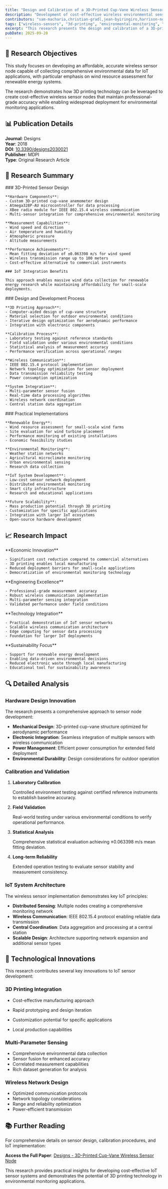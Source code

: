 ```yaml
---
title: "Design and Calibration of a 3D-Printed Cup-Vane Wireless Sensor Node"
description: "Development of cost-effective wireless environmental sensing systems for IoT applications"
contributors: "sam-macharia,christian-gradl,jean-byiringiro,harrison-ngetha"
tags: ["wireless-sensors", "3d-printing", "environmental-monitoring", "IoT", "wind-energy"]
excerpt: "This research presents the design and calibration of a 3D-printed cup-vane wireless sensor node for comprehensive environmental monitoring, demonstrating innovative approaches to cost-effective IoT sensor development."
pubDate: 2025-09-20
---
```



<UniversalContentContributors 
  contributors={frontmatter.contributors}
/>

## 🎯 Research Objectives

This study focuses on developing an affordable, accurate wireless sensor node capable of collecting comprehensive environmental data for IoT applications, with particular emphasis on wind resource assessment for renewable energy systems.

<BionicText method="advanced" intensity="medium" class="highlight">
The research demonstrates how 3D printing technology can be leveraged to create cost-effective wireless sensor nodes that maintain professional-grade accuracy while enabling widespread deployment for environmental monitoring applications.
</BionicText>

## 📊 Publication Details

<Card title="Publication Information" icon="document">

**Journal**: Designs  
**Year**: 2018  
**DOI**: [10.3390/designs2030021](https://doi.org/10.3390/designs2030021)  
**Publisher**: MDPI  
**Type**: Original Research Article

</Card>

## 🔬 Research Summary

<Tabs>
  <TabItem label="Key Innovation">
    ### 3D-Printed Sensor Design
    
    **Hardware Components**:
    - Custom 3D-printed cup-vane anemometer design
    - Atmega328P-AU microcontroller for data processing
    - XBee radio module for IEEE 802.15.4 wireless communication
    - Multi-sensor integration for comprehensive environmental monitoring
    
    **Measurement Capabilities**:
    - Wind speed and direction
    - Air temperature and humidity
    - Atmospheric pressure
    - Altitude measurements
    
    **Performance Achievements**:
    - Mean fitting deviation of ±0.063398 m/s for wind speed
    - Wireless transmission range up to 100 meters
    - Cost-effective alternative to commercial instruments
    
    ### IoT Integration Benefits
    
    This approach enables massive wind data collection for renewable energy research while maintaining affordability for small-scale deployments.
  </TabItem>

  <TabItem label="Methodology">
    ### Design and Development Process
    
    **3D Printing Approach**:
    - Computer-aided design of cup-vane structure
    - Material selection for outdoor environmental conditions
    - Iterative design optimization for aerodynamic performance
    - Integration with electronic components
    
    **Calibration Process**:
    - Laboratory testing against reference standards
    - Field validation under various environmental conditions
    - Statistical analysis of measurement accuracy
    - Performance verification across operational ranges
    
    **Wireless Communication**:
    - IEEE 802.15.4 protocol implementation
    - Network topology optimization for sensor deployment
    - Data transmission reliability testing
    - Power consumption optimization
    
    **System Integration**:
    - Multi-parameter sensor fusion
    - Real-time data processing algorithms
    - Wireless network coordination
    - Central station data aggregation
  </TabItem>

  <TabItem label="Applications">
    ### Practical Implementations
    
    **Renewable Energy**:
    - Wind resource assessment for small-scale wind farms
    - Site evaluation for wind turbine placement
    - Performance monitoring of existing installations
    - Economic feasibility studies
    
    **Environmental Monitoring**:
    - Weather station networks
    - Agricultural microclimate monitoring
    - Urban environmental sensing
    - Research data collection
    
    **IoT System Development**:
    - Low-cost sensor network deployment
    - Distributed environmental monitoring
    - Smart city infrastructure
    - Research and educational applications
    
    **Future Scalability**:
    - Mass production potential through 3D printing
    - Customization for specific applications
    - Integration with larger IoT ecosystems
    - Open-source hardware development
  </TabItem>
</Tabs>

## 📈 Research Impact

<CardGrid>
  <Card title="Cost Effectiveness" icon="star">
    **Economic Innovation**
    
    - Significant cost reduction compared to commercial alternatives
    - 3D printing enables local manufacturing
    - Reduced deployment barriers for small-scale applications
    - Democratization of environmental monitoring technology
  </Card>
  
  <Card title="Technical Achievement" icon="rocket">
    **Engineering Excellence**
    
    - Professional-grade measurement accuracy
    - Robust wireless communication implementation
    - Multi-parameter sensing integration
    - Validated performance under field conditions
  </Card>
  
  <Card title="IoT Advancement" icon="laptop">
    **Technology Integration**
    
    - Practical demonstration of IoT sensor networks
    - Scalable wireless communication architecture
    - Edge computing for sensor data processing
    - Foundation for larger IoT deployments
  </Card>
  
  <Card title="Environmental Impact" icon="heart">
    **Sustainability Focus**
    
    - Support for renewable energy development
    - Enabling data-driven environmental decisions
    - Reduced electronic waste through local manufacturing
    - Educational tool for sustainability awareness
  </Card>
</CardGrid>

## 🔍 Detailed Analysis

### Hardware Design Innovation

The research presents a comprehensive approach to sensor node development:

- **Mechanical Design**: 3D-printed cup-vane structure optimized for aerodynamic performance
- **Electronic Integration**: Seamless integration of multiple sensors with wireless communication
- **Power Management**: Efficient power consumption for extended field deployment
- **Environmental Durability**: Design considerations for outdoor operation

### Calibration and Validation

<Steps>

1. **Laboratory Calibration**
   
   Controlled environment testing against certified reference instruments to establish baseline accuracy.

2. **Field Validation**
   
   Real-world testing under various environmental conditions to verify operational performance.

3. **Statistical Analysis**
   
   Comprehensive statistical evaluation achieving ±0.063398 m/s mean fitting deviation.

4. **Long-term Reliability**
   
   Extended operation testing to evaluate sensor stability and measurement consistency.

</Steps>

### IoT System Architecture

The wireless sensor implementation demonstrates key IoT principles:

- **Distributed Sensing**: Multiple nodes creating a comprehensive monitoring network
- **Wireless Communication**: IEEE 802.15.4 protocol enabling reliable data transmission
- **Central Coordination**: Data aggregation and processing at a central station
- **Scalable Design**: Architecture supporting network expansion and additional sensor types

## 🌟 Technological Innovations

This research contributes several key innovations to IoT sensor development:

### 3D Printing Integration
- Cost-effective manufacturing approach

- Rapid prototyping and design iteration
- Customization potential for specific applications
- Local production capabilities

### Multi-Parameter Sensing
- Comprehensive environmental data collection
- Sensor fusion for enhanced accuracy
- Correlated measurement capabilities
- Rich dataset generation for analysis

### Wireless Network Design
- Optimized communication protocols
- Network topology considerations
- Range and reliability optimization
- Power-efficient transmission

## 📚 Further Reading

For comprehensive details on sensor design, calibration procedures, and IoT implementation:

**Access the Full Paper**: [Designs - 3D-Printed Cup-Vane Wireless Sensor Node](https://doi.org/10.3390/designs2030021)

This research provides practical insights for developing cost-effective IoT sensor systems and demonstrates the potential of 3D printing technology in environmental monitoring applications.

<IoTAIoTComments />
<TawkWidget />
<Copyright />